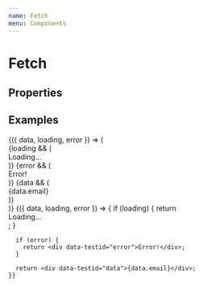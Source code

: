 ```yaml
---
name: Fetch
menu: Components
---
```



# Fetch

## Properties

<PropsTable of={Fetch} />

## Examples

<Playground>
  <Fetch url="https://jsonplaceholder.typicode.com/comments/1">
    {({ data, loading, error }) => (
      <div>
        {loading && (
          <div>Loading...</div>
        )}
        {error && (
          <div>Error!</div>
        )}
        {data && (
          <div>{data.email}</div>
        )}
      </div>
    )}
  </Fetch>
  <Fetch url="invalid_url">
    {({ data, loading, error }) => {
      if (loading) {
        return <div data-testid="loading">Loading...</div>;
      }

      if (error) {
        return <div data-testid="error">Error!</div>;
      }

      return <div data-testid="data">{data.email}</div>;
    }}
  </Fetch>
</Playground>
